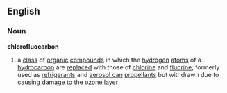==English==
===Noun===
'''chlorofluocarbon'''
#{{chemistry}} a [[class]] of [[organic]] [[compound]]s in which the [[hydrogen]] [[atom]]s of a [[hydrocarbon]] are [[replace]]d with those of [[chlorine]] and [[fluorine]]; formerly used as [[refrigerant]]s and [[aerosol can]] [[propellant]]s but withdrawn due to causing damage to the [[ozone layer]]